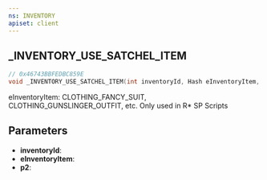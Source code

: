 ```yaml
---
ns: INVENTORY
apiset: client
---
```

## _INVENTORY_USE_SATCHEL_ITEM

```c
// 0x46743BBFEDBC859E
void _INVENTORY_USE_SATCHEL_ITEM(int inventoryId, Hash eInventoryItem, BOOL p2);
```

eInventoryItem: CLOTHING_FANCY_SUIT, CLOTHING_GUNSLINGER_OUTFIT, etc.
Only used in R* SP Scripts

## Parameters
* **inventoryId**:
* **eInventoryItem**:
* **p2**: